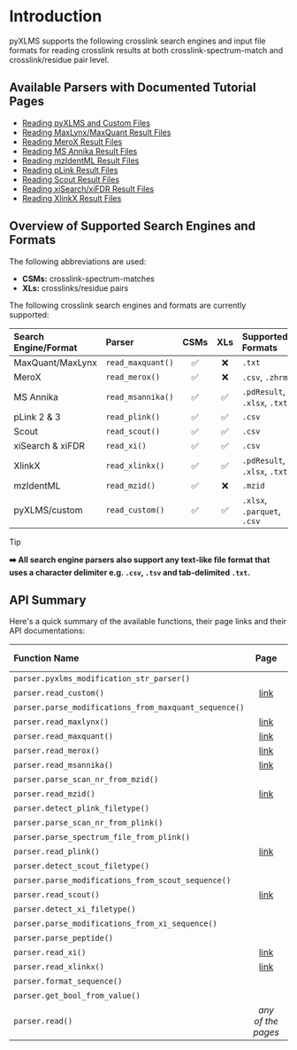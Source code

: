 # Introduction

pyXLMS supports the following crosslink search engines and input file formats for
reading crosslink results at both crosslink-spectrum-match and crosslink/residue pair
level.

## Available Parsers with Documented Tutorial Pages

- [Reading pyXLMS and Custom Files](/docs/parsers/custom)
- [Reading MaxLynx/MaxQuant Result Files](/docs/parsers/maxlynx)
- [Reading MeroX Result Files](/docs/parsers/merox)
- [Reading MS Annika Result Files](/docs/parsers/msannika)
- [Reading mzIdentML Result Files](/docs/parsers/mzid)
- [Reading pLink Result Files](/docs/parsers/plink)
- [Reading Scout Result Files](/docs/parsers/scout)
- [Reading xiSearch/xiFDR Result Files](/docs/parsers/xi)
- [Reading XlinkX Result Files](/docs/parsers/xlinkx)

## Overview of Supported Search Engines and Formats

The following abbreviations are used:
- **CSMs:** crosslink-spectrum-matches
- **XLs:** crosslinks/residue pairs

The following crosslink search engines and formats are currently supported:

| Search Engine/Format | Parser            | CSMs | XLs | Supported Formats            | Page                           | API Docs |
|:---------------------|:------------------|:----:|:---:|:-----------------------------|:-------------------------------|:---------|
| MaxQuant/MaxLynx     | `read_maxquant()` | ✅  | ❌  | `.txt`                       | [link](/docs/parsers/maxlynx)  | [link](https://hgb-bin-proteomics.github.io/pyXLMS/pyXLMS.parser.html#pyXLMS.parser.parser_xldbse_maxquant.read_maxquant) |
| MeroX                | `read_merox()`    | ✅  | ❌  | `.csv`, `.zhrm`              | [link](/docs/parsers/merox)    | [link](https://hgb-bin-proteomics.github.io/pyXLMS/pyXLMS.parser.html#pyXLMS.parser.parser_xldbse_merox.read_merox) |
| MS Annika            | `read_msannika()` | ✅  | ✅  | `.pdResult`, `.xlsx`, `.txt` | [link](/docs/parsers/msannika) | [link](https://hgb-bin-proteomics.github.io/pyXLMS/pyXLMS.parser.html#pyXLMS.parser.parser_xldbse_msannika.read_msannika) |
| pLink 2 & 3          | `read_plink()`    | ✅  | ✅  | `.csv`                       | [link](/docs/parsers/plink)    | [link](https://hgb-bin-proteomics.github.io/pyXLMS/pyXLMS.parser.html#pyXLMS.parser.parser_xldbse_plink.read_plink) |
| Scout                | `read_scout()`    | ✅  | ✅  | `.csv`                       | [link](/docs/parsers/scout)    | [link](https://hgb-bin-proteomics.github.io/pyXLMS/pyXLMS.parser.html#pyXLMS.parser.parser_xldbse_scout.read_scout) |
| xiSearch & xiFDR     | `read_xi()`       | ✅  | ✅  | `.csv`                       | [link](/docs/parsers/xi)       | [link](https://hgb-bin-proteomics.github.io/pyXLMS/pyXLMS.parser.html#pyXLMS.parser.parser_xldbse_xi.read_xi) |
| XlinkX               | `read_xlinkx()`   | ✅  | ✅  | `.pdResult`, `.xlsx`, `.txt` | [link](/docs/parsers/xlinkx)   | [link](https://hgb-bin-proteomics.github.io/pyXLMS/pyXLMS.parser.html#pyXLMS.parser.parser_xldbse_xlinkx.read_xlinkx) |
| mzIdentML            | `read_mzid()`     | ✅  | ❌  | `.mzid`                      | [link](/docs/parsers/mzid)     | [link](https://hgb-bin-proteomics.github.io/pyXLMS/pyXLMS.parser.html#pyXLMS.parser.parser_xldbse_mzid.read_mzid) |
| pyXLMS/custom        | `read_custom()`   | ✅  | ✅  | `.xlsx`, `.parquet`, `.csv`  | [link](/docs/parsers/custom)   | [link](https://hgb-bin-proteomics.github.io/pyXLMS/pyXLMS.parser.html#pyXLMS.parser.parser_xldbse_custom.read_custom) |

> [!TIP]
>
> **➡️ All search engine parsers also support any text-like file format that uses a character delimiter e.g. `.csv`, `.tsv` and tab-delimited `.txt`.**

## API Summary

Here's a quick summary of the available functions, their page links and their API documentations:

| Function Name                                         | Page                                         | API Docs |
|:------------------------------------------------------|:--------------------------------------------:|:--------:|
| `parser.pyxlms_modification_str_parser()`             |                                              | [link](https://hgb-bin-proteomics.github.io/pyXLMS/pyXLMS.parser.html#pyXLMS.parser.parser_xldbse_custom.pyxlms_modification_str_parser) |
| `parser.read_custom()`                                | [link](/docs/parsers/custom)                 | [link](https://hgb-bin-proteomics.github.io/pyXLMS/pyXLMS.parser.html#pyXLMS.parser.parser_xldbse_custom.read_custom) |
| `parser.parse_modifications_from_maxquant_sequence()` |                                              | [link](https://hgb-bin-proteomics.github.io/pyXLMS/pyXLMS.parser.html#pyXLMS.parser.parser_xldbse_maxquant.parse_modifications_from_maxquant_sequence) |
| `parser.read_maxlynx()`                               | [link](/docs/parsers/maxlynx)                | [link](https://hgb-bin-proteomics.github.io/pyXLMS/pyXLMS.parser.html#pyXLMS.parser.parser_xldbse_maxquant.read_maxlynx) |
| `parser.read_maxquant()`                              | [link](/docs/parsers/maxlynx)                | [link](https://hgb-bin-proteomics.github.io/pyXLMS/pyXLMS.parser.html#pyXLMS.parser.parser_xldbse_maxquant.read_maxquant) |
| `parser.read_merox()`                                 | [link](/docs/parsers/merox)                  | [link](https://hgb-bin-proteomics.github.io/pyXLMS/pyXLMS.parser.html#pyXLMS.parser.parser_xldbse_merox.read_merox) |
| `parser.read_msannika()`                              | [link](/docs/parsers/msannika)               | [link](https://hgb-bin-proteomics.github.io/pyXLMS/pyXLMS.parser.html#pyXLMS.parser.parser_xldbse_msannika.read_msannika) |
| `parser.parse_scan_nr_from_mzid()`                    |                                              | [link](https://hgb-bin-proteomics.github.io/pyXLMS/pyXLMS.parser.html#pyXLMS.parser.parser_xldbse_mzid.parse_scan_nr_from_mzid) |
| `parser.read_mzid()`                                  | [link](/docs/parsers/mzid)                   | [link](https://hgb-bin-proteomics.github.io/pyXLMS/pyXLMS.parser.html#pyXLMS.parser.parser_xldbse_mzid.read_mzid) |
| `parser.detect_plink_filetype()`                      |                                              | [link](https://hgb-bin-proteomics.github.io/pyXLMS/pyXLMS.parser.html#pyXLMS.parser.parser_xldbse_plink.detect_plink_filetype) |
| `parser.parse_scan_nr_from_plink()`                   |                                              | [link](https://hgb-bin-proteomics.github.io/pyXLMS/pyXLMS.parser.html#pyXLMS.parser.parser_xldbse_plink.parse_scan_nr_from_plink) |
| `parser.parse_spectrum_file_from_plink()`             |                                              | [link](https://hgb-bin-proteomics.github.io/pyXLMS/pyXLMS.parser.html#pyXLMS.parser.parser_xldbse_plink.parse_spectrum_file_from_plink) |
| `parser.read_plink()`                                 | [link](/docs/parsers/plink)                  | [link](https://hgb-bin-proteomics.github.io/pyXLMS/pyXLMS.parser.html#pyXLMS.parser.parser_xldbse_plink.read_plink) |
| `parser.detect_scout_filetype()`                      |                                              | [link](https://hgb-bin-proteomics.github.io/pyXLMS/pyXLMS.parser.html#pyXLMS.parser.parser_xldbse_scout.detect_scout_filetype) |
| `parser.parse_modifications_from_scout_sequence()`    |                                              | [link](https://hgb-bin-proteomics.github.io/pyXLMS/pyXLMS.parser.html#pyXLMS.parser.parser_xldbse_scout.parse_modifications_from_scout_sequence) |
| `parser.read_scout()`                                 | [link](/docs/parsers/scout)                  | [link](https://hgb-bin-proteomics.github.io/pyXLMS/pyXLMS.parser.html#pyXLMS.parser.parser_xldbse_scout.read_scout) |
| `parser.detect_xi_filetype()`                         |                                              | [link](https://hgb-bin-proteomics.github.io/pyXLMS/pyXLMS.parser.html#pyXLMS.parser.parser_xldbse_xi.detect_xi_filetype) |
| `parser.parse_modifications_from_xi_sequence()`       |                                              | [link](https://hgb-bin-proteomics.github.io/pyXLMS/pyXLMS.parser.html#pyXLMS.parser.parser_xldbse_xi.parse_modifications_from_xi_sequence) |
| `parser.parse_peptide()`                              |                                              | [link](https://hgb-bin-proteomics.github.io/pyXLMS/pyXLMS.parser.html#pyXLMS.parser.parser_xldbse_xi.parse_peptide) |
| `parser.read_xi()`                                    | [link](/docs/parsers/xi)                     | [link](https://hgb-bin-proteomics.github.io/pyXLMS/pyXLMS.parser.html#pyXLMS.parser.parser_xldbse_xi.read_xi) |
| `parser.read_xlinkx()`                                | [link](/docs/parsers/xlinkx)                 | [link](https://hgb-bin-proteomics.github.io/pyXLMS/pyXLMS.parser.html#pyXLMS.parser.parser_xldbse_xlinkx.read_xlinkx) |
| `parser.format_sequence()`                            |                                              | [link](https://hgb-bin-proteomics.github.io/pyXLMS/pyXLMS.parser.html#pyXLMS.parser.util.format_sequence) |
| `parser.get_bool_from_value()`                        |                                              | [link](https://hgb-bin-proteomics.github.io/pyXLMS/pyXLMS.parser.html#pyXLMS.parser.util.get_bool_from_value) |
| `parser.read()`                                       | _any of the pages_                           | [link](https://hgb-bin-proteomics.github.io/pyXLMS/pyXLMS.parser.html#pyXLMS.parser.read) |
